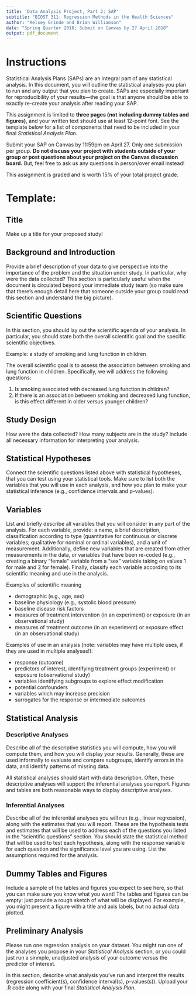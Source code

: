 ```yaml
---
title: 'Data Analysis Project, Part 2: SAP'
subtitle: "BIOST 311: Regression Methods in the Health Sciences"
author: "Kelsey Grinde and Brian Williamson"
date: "Spring Quarter 2018; Submit on Canvas by 27 April 2018"
output: pdf_document
---
```


# Instructions

Statistical Analysis Plans (SAPs) are an integral part of any statistical analysis. In this document, you will outline the statistical analyses you plan to run and any output that you plan to create. SAPs are especially important for reproducibility of your results---the goal is that anyone should be able to exactly re-create your analysis after reading your SAP.

This assignment is limited to **three pages (not including dummy tables and figures)**, and your written text should use at least 12-point font. See the template below for a list of components that need to be included in your final *Statistical Analysis Plan.*

Submit your SAP on Canvas by 11:59pm on April 27. Only one submission per group. **Do not discuss your project with students outside of your group or post questions about your project on the Canvas discussion board.** But, feel free to ask us any questions in person/over email instead!

This assignment is graded and is worth 15% of your total project grade.

# Template:

## Title

Make up a title for your proposed study!

## Background and Introduction

Provide a brief description of your data to give perspective into the importance of the problem and the situation under study. In particular, why were the data collected? This section is particularly useful when the document is circulated beyond your immediate study team (so make sure that there's enough detail here that someone outside your group could read this section and understand the big picture).

## Scientific Questions

In this section, you should lay out the scientific agenda of your analysis. In particular, you should state both the overall scientific goal and the specific scientific objectives.

Example: a study of smoking and lung function in children

The overall scientific goal is to assess the association between smoking and lung function in children. Specifically, we will address the following questions:

1. Is smoking associated with decreased lung function in children?
2. If there is an association between smoking and decreased lung function, is this effect different in older versus younger children?

## Study Design

How were the data collected? How many subjects are in the study? Include all necessary information for interpreting your analysis.

## Statistical Hypotheses

Connect the scientific questions listed above with statistical hypotheses, that you can test using your statistical tools. Make sure to list both the variables that you will use in each analysis, and how you plan to make your statistical inference (e.g., confidence intervals and p-values).

## Variables

List and briefly describe all variables that you will consider in any part of the analysis. For each variable, provide: a name, a brief description, classification according to type (quantitative for continuous or discrete variables; qualitative for nominal or ordinal variables), and a unit of measurement. Additionally, define new variables that are created from other measurements in the data, or variables that have been re-coded (e.g., creating a binary "female" variable from a "sex" variable taking on values 1 for male and 2 for female). Finally, classify each variable according to its scientific meaning and use in the analysis.

Examples of scientific meaning

* demographic (e.g., age, sex)
* baseline physiology (e.g., systolic blood pressure)
* baseline disease risk factors
* measures of treatment intervention (in an experiment) or exposure (in an observational study)
* measures of treatment outcome (in an experiment) or exposure effect (in an observational study)

Examples of use in an analysis (note: variables may have multiple uses, if they are used in multiple analyses!):

* response (outcome)
* predictors of interest, identifying treatment groups (experiment) or exposure (observational study)
* variables identifying subgroups to explore effect modification
* potential confounders
* variables which may increase precision
* surrogates for the response or intermediate outcomes

## Statistical Analysis

### Descriptive Analyses

Describe all of the descriptive statistics you will compute, how you will compute them, and how you will display your results. Generally, these are used informally to evaluate and compare subgroups, identify errors in the data, and identify patterns of missing data.

All statistical analyses should start with data description. Often, these descriptive analyses will support the inferential analyses you report. Figures and tables are both reasonable ways to display descriptive analyses.

### Inferential Analyses

Describe all of the inferential analyses you will run (e.g., linear regression), along with the estimates that you will report. These are the hypothesis tests and estimates that will be used to address each of the questions you listed in the "scientific questions" section. You should state the statistical method that will be used to test each hypothesis, along with the response variable for each question and the significance level you are using. List the assumptions required for the analysis.

## Dummy Tables and Figures

Include a sample of the tables and figures you expect to see here, so that you can make sure you know what you want! The tables and figures can be empty: just provide a rough sketch of what will be displayed. For example, you might present a figure with a title and axis labels, but no actual data plotted.

## Preliminary Analysis

Please run one regression analysis on your dataset. You might run one of the analyses you propose in your *Statistical Analysis* section, or you could just run a sinmple, unadjusted analysis of your outcome versus the predictor of interest. 

In this section, describe what analysis you've run and interpret the results (regression coefficient(s), confidence interval(s), p-values(s)). Upload your .R code along with your final *Statistical Analysis Plan*.
